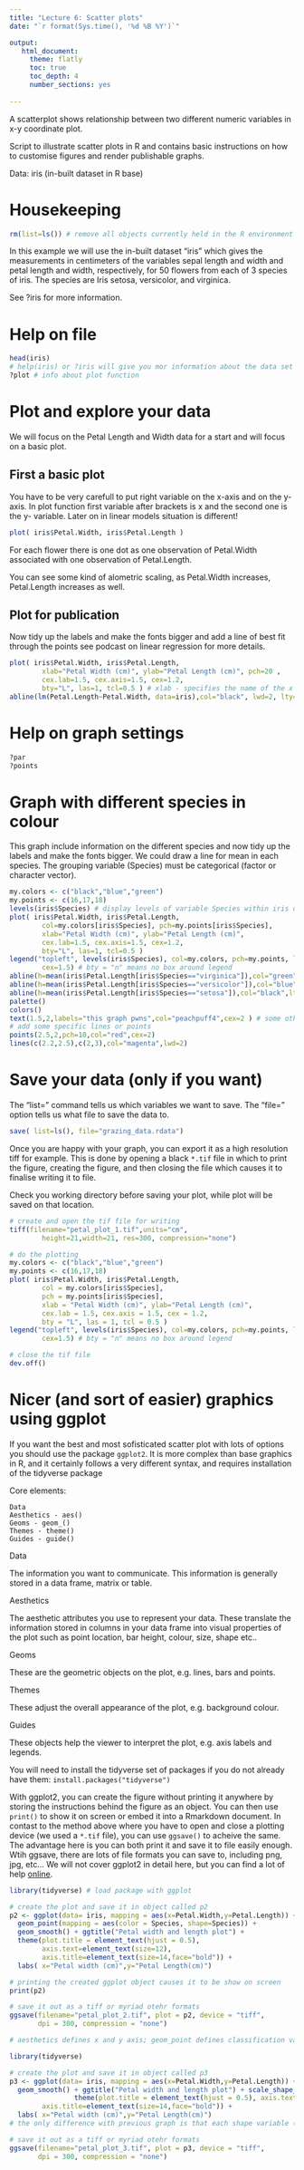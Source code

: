 ```yaml
---
title: "Lecture 6: Scatter plots"
date: "`r format(Sys.time(), '%d %B %Y')`"

output:
   html_document:
     theme: flatly
     toc: true
     toc_depth: 4
     number_sections: yes
     
---
```


A scatterplot shows relationship between two different numeric variables in x-y coordinate plot.

Script to illustrate scatter plots in R and contains basic instructions on how to customise figures and render publishable graphs.

Data: iris (in-built dataset in R base)

# Housekeeping
```r
rm(list=ls()) # remove all objects currently held in the R environment
```


In this example we will use the in-built dataset "iris" which gives the measurements in centimeters of the variables sepal length and width and petal length and width, respectively, for 50 flowers from each of 3 species of iris. The species are Iris setosa, versicolor, and virginica.

See ?iris for more information.

# Help on file

```r
head(iris)
# help(iris) or ?iris will give you mor information about the data set
?plot # info about plot function
```


# Plot and explore your data

We will focus on the Petal Length and Width data for a start and will focus on a basic plot.

## First a basic plot

You have to be very carefull to put right variable on the x-axis and on the y-axis. In plot function first variable after brackets is x and the second one is the y- variable. Later on in linear models situation is different!


```r
plot( iris$Petal.Width, iris$Petal.Length )
```

For each flower there is one dot as one observation of Petal.Width associated with one observation of Petal.Length. 

You can see some kind of alometric scaling, as Petal.Width increases, Petal.Length increases as well.


## Plot for publication

Now tidy up the labels and make the fonts bigger and add a line of best fit through the points see podcast on linear regression for more details.

```r
plot( iris$Petal.Width, iris$Petal.Length,
        xlab="Petal Width (cm)", ylab="Petal Length (cm)", pch=20 ,
        cex.lab=1.5, cex.axis=1.5, cex=1.2,
        bty="L", las=1, tcl=0.5 ) # xlab - specifies the name of the x axis label and ylab specifies the name of the y axis label; pch specifies type of point we use - pch=20 is small round dot; cex - character expansion (labels, axis and points), bty - box type. las numeric in {0,1,2,3}; the style of axis labels. 0: always parallel to the axis [default], 1: always horizontal, 2: always perpendicular to the axis, 3: always vertical. tlc - The length of tick marks as a fraction of the height of a line of text. The default value is -0.5; setting tcl = NA sets tck = -0.01 which is S' default.
abline(lm(Petal.Length~Petal.Width, data=iris),col="black", lwd=2, lty=1)
```


# Help on graph settings

```r

?par
?points
```

# Graph with different species in colour

This graph include information on the different species and now tidy up the labels and make the fonts bigger. We could draw a line for mean in each species. The grouping variable (Species) must be categorical (factor or character vector).

```r
my.colors <- c("black","blue","green")
my.points <- c(16,17,18)
levels(iris$Species) # display levels of variable Species within iris data set
plot( iris$Petal.Width, iris$Petal.Length,
        col=my.colors[iris$Species], pch=my.points[iris$Species], 
        xlab="Petal Width (cm)", ylab="Petal Length (cm)",
        cex.lab=1.5, cex.axis=1.5, cex=1.2,
        bty="L", las=1, tcl=0.5 )
legend("topleft", levels(iris$Species), col=my.colors, pch=my.points, lty=0, bty="n",
        cex=1.5) # bty = "n" means no box around legend
abline(h=mean(iris$Petal.Length[iris$Species=="virginica"]),col="green",lty=2)
abline(h=mean(iris$Petal.Length[iris$Species=="versicolor"]),col="blue",lty=2)
abline(h=mean(iris$Petal.Length[iris$Species=="setosa"]),col="black",lty=2)
palette()
colors()
text(1.5,2,labels="this graph pwns",col="peachpuff4",cex=2 ) # some other embellishments you might want to add...
# add some specific lines or points
points(2.5,2,pch=10,col="red",cex=2) 
lines(c(2.2,2.5),c(2,3),col="magenta",lwd=2)
```








# Save your data (only if you want)

The "list=" command tells us which variables we want to save. 
The "file=" option tells us what file to save the data to.

```r
save( list=ls(), file="grazing_data.rdata")
```


Once you are happy with your graph, you can export it as a high resolution tiff for example. This is done by opening a black `*.tif` file in which to print the figure, creating the figure, and then closing the file which causes it to finalise writing it to file.

Check you working directory before saving your plot, while plot will be saved on that location.

```r

# create and open the tif file for writing
tiff(filename="petal_plot_1.tif",units="cm",
		height=21,width=21, res=300, compression="none")

# do the plotting
my.colors <- c("black","blue","green")
my.points <- c(16,17,18)
plot( iris$Petal.Width, iris$Petal.Length,
        col = my.colors[iris$Species], 
        pch = my.points[iris$Species], 
        xlab = "Petal Width (cm)", ylab="Petal Length (cm)",
        cex.lab = 1.5, cex.axis = 1.5, cex = 1.2,
        bty = "L", las = 1, tcl = 0.5 )
legend("topleft", levels(iris$Species), col=my.colors, pch=my.points, lty=0, bty="n",
        cex=1.5) # bty = "n" means no box around legend

# close the tif file
dev.off()
```

# Nicer (and sort of easier) graphics using ggplot 

If you want the best and most sofisticated scatter plot with lots of options you should use the package `ggplot2`. It is more complex than base graphics in R, and it certainly follows a very different syntax, and requires installation of the tidyverse package

Core elements:

    Data
    Aesthetics - aes()
    Geoms - geom_()
    Themes - theme()
    Guides - guide()

Data

The information you want to communicate. This information is generally stored in a data frame, matrix or table.

Aesthetics

The aesthetic attributes you use to represent your data. These translate the information stored in columns in your data frame into visual properties of the plot such as point location, bar height, colour, size, shape etc..

Geoms

These are the geometric objects on the plot, e.g. lines, bars and points.

Themes

These adjust the overall appearance of the plot, e.g. background colour.

Guides

These objects help the viewer to interpret the plot, e.g. axis labels and legends.

You will need to install the tidyverse set of packages if you do not already have them: `install.packages("tidyverse")`

With ggplot2, you can create the figure without printing it anywhere by storing the instructions behind the figure as an object. You can then use `print()` to show it on screen or embed it into a Rmarkdown document. In contast to the method above where you have to open and close a plotting device (we used a `*.tif` file), you can use `ggsave()` to acheive the same. The advantage here is you can both print it and save it to file easily enough. Wtih ggsave, there are lots of file formats you can save to, including png, jpg, etc... We will not cover ggplot2 in detail here, but you can find a lot of help [online](http://ggplot2.tidyverse.org).


```r
library(tidyverse) # load package with ggplot

# create the plot and save it in object called p2
p2 <- ggplot(data= iris, mapping = aes(x=Petal.Width,y=Petal.Length)) + 
  geom_point(mapping = aes(color = Species, shape=Species)) + 
  geom_smooth() + ggtitle("Petal width and length plot") + 
  theme(plot.title = element_text(hjust = 0.5), 
        axis.text=element_text(size=12),
        axis.title=element_text(size=14,face="bold")) + 
  labs( x="Petal width (cm)",y="Petal Length(cm)") 

# printing the created ggplot object causes it to be show on screen
print(p2)

# save it out as a tiff or myriad otehr formats
ggsave(filename="petal_plot_2.tif", plot = p2, device = "tiff",
       dpi = 300, compression = "none")

# aesthetics defines x and y axis; geom_point defines classification variable Species for shape and colour; geom_smooth provides shoothing curve through data; ggtitle defines title; theme adjust title in the centre of the plot; axis.text - defines text size for axis text; axis.title - defines size and style of the axis text; labs defines x and y - axis labels.

```


```r

library(tidyverse)

# create the plot and save it in object called p3
p3 <- ggplot(data= iris, mapping = aes(x=Petal.Width,y=Petal.Length)) + geom_point(mapping = aes(color = Species, shape=Species)) + 
  geom_smooth() + ggtitle("Petal width and length plot") + scale_shape_manual (values=4:6) +
                theme(plot.title = element_text(hjust = 0.5), axis.text=element_text(size=12),
        axis.title=element_text(size=14,face="bold")) + 
  labs( x="Petal width (cm)",y="Petal Length(cm)")
# the only difference with previous graph is that each shape variable (Species) is defined manualy with scale_shape_manual.

# save it out as a tiff or myriad otehr formats
ggsave(filename="petal_plot_3.tif", plot = p3, device = "tiff",
       dpi = 300, compression = "none")

```






